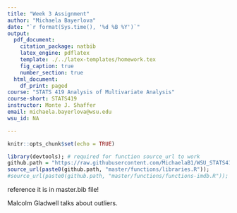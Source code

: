 ```yaml
---
title: "Week 3 Assignment"
author: "Michaela Bayerlova"
date: "`r format(Sys.time(), '%d %B %Y')`" 
output: 
  pdf_document: 
    citation_package: natbib
    latex_engine: pdflatex
    template: ./../latex-templates/homework.tex
    fig_caption: true
    number_section: true
  html_document:
    df_print: paged
course: "STATS 419 Analysis of Multivariate Analysis"
course-short: STATS419
instructor: Monte J. Shaffer
email: michaela.bayerlova@wsu.edu
wsu_id: NA

---
```


```r
knitr::opts_chunk$set(echo = TRUE)
```



```r
library(devtools); # required for function source_url to work
github.path = "https://raw.githubusercontent.com/MichaelaB1/WSU_STATS419_FALL2020/";
source_url(paste0(github.path, "master/functions/libraries.R"));
#source_url(paste0(github.path, "master/functions/functions-imdb.R"));

```

reference
it is in master.bib file!

Malcolm Gladwell\footnote{comb your hair, man!} talks about outliers\citep{Gladwell:2008}.




